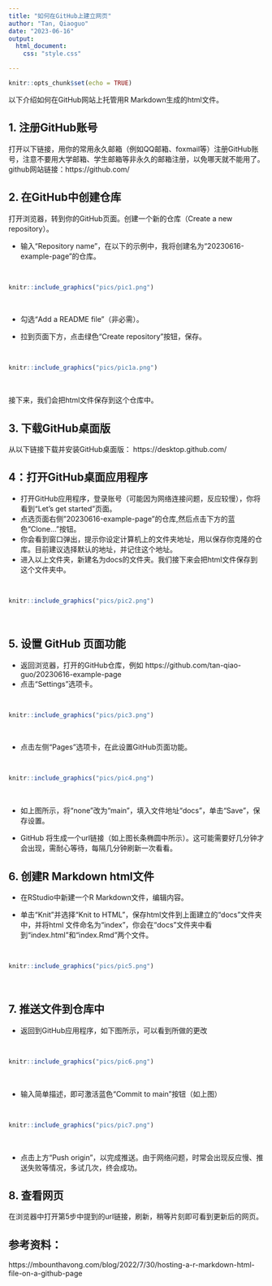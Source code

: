 ```yaml
---
title: "如何在GitHub上建立网页"
author: "Tan, Qiaoguo"
date: "2023-06-16"
output:
  html_document:
    css: "style.css"

---
```


```r
knitr::opts_chunk$set(echo = TRUE)
```

以下介绍如何在GitHub网站上托管用R Markdown生成的html文件。

## 1. 注册GitHub账号  
打开以下链接，用你的常用永久邮箱（例如QQ邮箱、foxmail等）注册GitHub账号，注意不要用大学邮箱、学生邮箱等非永久的邮箱注册，以免哪天就不能用了。
github网站链接：https://github.com/


## 2. 在GitHub中创建仓库

打开浏览器，转到你的GitHub页面。创建一个新的仓库（Create a new repository）。  

* 输入“Repository name”，在以下的示例中，我将创建名为“20230616-example-page”的仓库。  

<br/> 

```r
knitr::include_graphics("pics/pic1.png")
```

<br/>   
  


* 勾选“Add a README file”（非必需）。  

* 拉到页面下方，点击绿色“Create  repository”按钮，保存。  



<br/> 

```r
knitr::include_graphics("pics/pic1a.png")
```

<br/> 

接下来，我们会把html文件保存到这个仓库中。  


## 3. 下载GitHub桌面版

从以下链接下载并安装GitHub桌面版：
https://desktop.github.com/

  
## 4：打开GitHub桌面应用程序
* 打开GitHub应用程序，登录账号（可能因为网络连接问题，反应较慢），你将看到“Let's get started”页面。   
* 点选页面右侧"20230616-example-page”的仓库,然后点击下方的蓝色“Clone...”按钮。  
* 你会看到窗口弹出，提示你设定计算机上的文件夹地址，用以保存你克隆的仓库。目前建议选择默认的地址，并记住这个地址。
* 进入以上文件夹，新建名为docs的文件夹。我们接下来会把html文件保存到这个文件夹中。  

<br/> 

```r
knitr::include_graphics("pics/pic2.png")
```

<br/> 



## 5. 设置 GitHub 页面功能

* 返回浏览器，打开的GitHub仓库，例如 https://github.com/tan-qiao-guo/20230616-example-page  
* 点击“Settings”选项卡。  

<br/> 

```r
knitr::include_graphics("pics/pic3.png")
```

<br/> 

  
  
* 点击左侧“Pages”选项卡，在此设置GitHub页面功能。   

<br/> 

```r
knitr::include_graphics("pics/pic4.png")
```

<br/> 
  
  
  
* 如上图所示，将“none”改为“main”，填入文件地址“docs”，单击“Save”，保存设置。  

* GitHub 将生成一个url链接（如上图长条椭圆中所示）。这可能需要好几分钟才会出现，需耐心等待，每隔几分钟刷新一次看看。  


## 6. 创建R Markdown html文件

* 在RStudio中新建一个R Markdown文件，编辑内容。  

* 单击“Knit”并选择“Knit to HTML”，保存html文件到上面建立的“docs”文件夹中，并将html 文件命名为“index”，你会在“docs”文件夹中看到“index.html”和“index.Rmd”两个文件。  

<br/> 

```r
knitr::include_graphics("pics/pic5.png")
```

<br/> 

## 7. 推送文件到仓库中  

* 返回到GitHub应用程序，如下图所示，可以看到所做的更改  

<br/> 

```r
knitr::include_graphics("pics/pic6.png")
```

<br/> 

* 输入简单描述，即可激活蓝色“Commit to main”按钮（如上图）  

<br/> 

```r
knitr::include_graphics("pics/pic7.png")
```

<br/> 



* 点击上方“Push origin”，以完成推送。由于网络问题，时常会出现反应慢、推送失败等情况，多试几次，终会成功。


## 8. 查看网页

在浏览器中打开第5步中提到的url链接，刷新，稍等片刻即可看到更新后的网页。




## 参考资料：

https://mbounthavong.com/blog/2022/7/30/hosting-a-r-markdown-html-file-on-a-github-page
